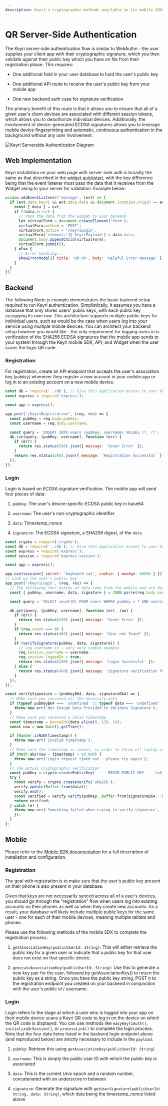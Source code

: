 ```yaml
---
description: Keyri's cryptographic methods available in its mobile SDKs enable authentication via QR code scanning and continuous, invisible authentication within your mobile app.
---
```


# QR Server-Side Authentication

The Keyri server-side authentication flow is similar to WebAuthn - the user supplies your client app with their cryptographic signature, which you then validate against their public key which you have on file from their registration phase. This requires:

- One additional field in your user database to hold the user's public key

- One additional API route to receive the user's public key from your mobile app

- One new backend auth case for signature verification

The primary benefit of this route is that it allows you to ensure that all of a given user's client devices are associated with different session tokens, which allows you to deauthorize individual devices. Additionally, the involvement of device-generated ECDSA signatures allows you to leverage mobile device fingerprinting and automatic, continuous authentication in the background without any user involvement.

![Keyri Serverside Authenticaiton Diagram](/serversideAuthDiagram.png 'Keyri Serverside Authenticaiton Diagram')

## Web Implementation

Keyri installation on your web page with server-side auth is broadly the same as that described in the [widget quickstart](/authentication/qr-authentication/keyri-qr-widget), with the key difference being that the event listener must pass the data that it receives from the Widget along to your server for validation. Example below:

```javascript copy
window.addEventListener('message', (evt) => {
  if (evt.data.keyri && evt.data.data && document.location.origin == evt.origin) {
    const { data } = evt;
    if (!data.error) {
      // Pass the data from the widget to your backend
      let virtualForm = document.createElement('form');
      virtualForm.method = 'POST';
      virtualForm.action = '/keyriLogin';
      virtualForm['elements']['keyriPayload'] = data.data;
      document.body.appendChild(virtualForm);
      virtualForm.submit();
    } else {
      // Error handling...
      showErrorModal({ title: 'Uh Oh', body: 'Helpful Error Message' });
    }
  }
});
```

## Backend

The following Node.js example demonstrates the basic backend setup required to run Keyri authentication. Simplistically, it assumes you have a database that only stores users' public keys, with each public key occupying its own row. This architecture supports multiple public keys for individual users, such as would be the case when users log into your service using multiple mobile devices. You can architect your backend setup however you would like - the only requirement for logging users in is verification of the SHA256 ECDSA signatures that the mobile app sends to your system through the Keyri mobile SDK, API, and Widget when the user scans the login QR code.

### Registration

For registration, create an API endpoint that accepts the user's association key (`pubKey`) whenever they register a new account in your mobile app or log in to an existing account on a new mobile device.

```javascript
const db = require('../db'); // Give this application access to your database
const express = require('express');

const app = express();

app.post('/keyriRegistration', (req, res) => {
  const pubKey = req.body.pubKey;
  const username = req.body.username;

  const query = 'INSERT INTO users (pubKey, username) VALUES (?, ?)';
  db.run(query, [pubKey, username], function (err) {
    if (err) {
      return res.status(500).json({ message: 'Sever Error' });
    }
    return res.status(200).json({ message: 'Registration Successful' });
  });
});
```

### Login

Login is based on ECDSA signature verification. The mobile app will send four pieces of data:

1.  `pubKey`: The user's device-specific ECDSA public key in base64

2.  `username`: The user's non-cryptographic identifier

3.  `data`: Timestamp_nonce

4.  `signature`: The ECDSA signature, a SHA256 digest, of the `data`

```javascript copy
const crypto = require('crypto');
const db = require('../db'); // Give this application access to your database
const express = require('express');
const session = require('express-session');

const app = express();

app.use(session({ secret: 'keyboard cat', cookie: { maxAge: 60000 } }));
// Look up the user's public key
app.post('/keyriLogin', (req, res) => {
  // The following four pieces of data come from the mobile and are decrypted by the Widget
  const { pubKey, username, data, signature } = JSON.parse(req.body.keyriPayload);

  const query = 'SELECT count(0) FROM users WHERE pubKey = ? AND username = ?';

  db.get(query, [pubKey, username], function (err, row) {
    if (err) {
      return res.status(500).json({ message: 'Sever Error' });
    }
    if (row.count === 0) {
      return res.status(400).json({ message: 'User not found' });
    }
    if (verifySignature(pubKey, data, signature)) {
      // Log username in - very very simple example
      req.session.username = username;
      req.session.loggedIn = true;
      return res.status(200).json({ message: 'Login Successful' });
    } else {
      return res.status(400).json({ message: 'Signature verification failed' });
    }
  });
});

const verifySignature = (pubKeyB64, data, signatureB64) => {
  // Make sure you received all the necessary data
  if (typeof pubKeyB64 === 'undefined' || typeof data === 'undefined' || typeof signatureB64 === 'undefined') {
    throw new err('Not Enough Data Provided to Validate Signature');
  }
  // Make sure you received a valid timestamp
  const timestamp = parseInt(data.slice(0, 13), 10);
  const now = new Date().getTime();

  if (Number.isNaN(timestamp)) {
    throw new err('Invalid timestamp');
  }
  // Make sure the timestamp is recent, in order to throw off replay attacks
  if (Math.abs(now - timestamp) > 60_000) {
    throw new err('Login request timed out - please try again');
  }
  // The actual cryptographic verification
  const pubKey = crypto.createPublicKey(`-----BEGIN PUBLIC KEY-----\n${pubKeyB64}\n-----END PUBLIC KEY-----`);
  try {
    const verify = crypto.createVerify('sha256');
    verify.update(Buffer.from(data));
    verify.end();
    const verified = verify.verify(pubKey, Buffer.from(signatureB64, 'base64'));
    return verified;
  } catch (e) {
    throw new err('Something failed when trying to verify signature',
    });
  }
};
```

## Mobile

Please refer to the [Mobile SDK documentation](/mobile-sdks) for a full description of installation and configuration.

### Registration

The goal with registration is to make sure that the user's public key present on their phone is also present in your database.&#x20;

Given that keys are not necessarily synced across all of a user's devices, you should go through the "registration" flow when users log into existing accounts on their phones as well as when they create new accounts. As a result, your database will likely include multiple public keys for the same user - one for each of their mobile devices, meaning multiple tablets and phones.

Please use the following methods of the mobile SDK to complete the registration process:

1.  `getAssociationKey(publicUserId: String)`: This will either retrieve the public key for a given user or indicate that a public key for that user does not exist on that specific device.

2.  `generateAssociationKey(publicUserId: String)`: Use this to generate a new key pair for the user, followed by getAssociationKey() to return the public key as a string. Once you have the public key string, POST it to the registration endpoint you created on your backend in conjunction with the user's public id / username.

### Login

Login refers to the stage at which a user who is logged into your app on their mobile device scans a Keyri QR code to log in on the device on which the QR code is displayed. You can use methods like `easyKeyriAuth()`, `initializeQrSession()`, or `processLink()` to complete the login process. Note that the four data items listed in the backend login endpoint above (and reproduced below) are strictly necessary to include in the `payload`.&#x20;

1.  `pubKey`: Retrieve this using `getAssociationKey(publicUserId: String)`

2.  `username`: This is simply the public user ID with which the public key is associated

3.  `data`: This is the current Unix epoch and a random number, concatenated with an underscore in between

4.  `signature`: Generate the signature with `getUserSignature(publicUserId: String, data: String)`, which data being the timestamp_nonce listed above
